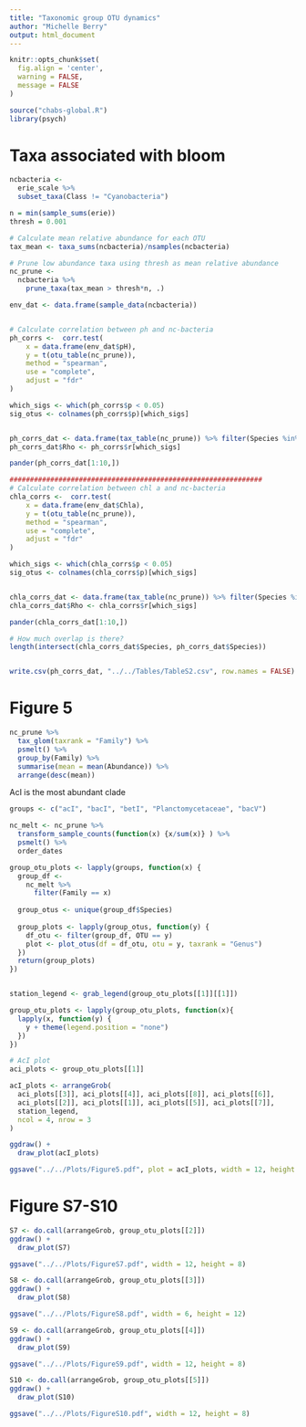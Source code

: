 ```yaml
---
title: "Taxonomic group OTU dynamics"
author: "Michelle Berry"
output: html_document
---
```



```r

knitr::opts_chunk$set(
  fig.align = 'center', 
  warning = FALSE, 
  message = FALSE
)

```

```r
source("chabs-global.R")
library(psych)
```


# Taxa associated with bloom
```r
ncbacteria <- 
  erie_scale %>%
  subset_taxa(Class != "Cyanobacteria")

n = min(sample_sums(erie))
thresh = 0.001

# Calculate mean relative abundance for each OTU
tax_mean <- taxa_sums(ncbacteria)/nsamples(ncbacteria)

# Prune low abundance taxa using thresh as mean relative abundance
nc_prune <- 
  ncbacteria %>%
    prune_taxa(tax_mean > thresh*n, .)

env_dat <- data.frame(sample_data(ncbacteria))


# Calculate correlation between ph and nc-bacteria  
ph_corrs <-  corr.test(
    x = data.frame(env_dat$pH), 
    y = t(otu_table(nc_prune)),
    method = "spearman",
    use = "complete",
    adjust = "fdr"
)

which_sigs <- which(ph_corrs$p < 0.05)  
sig_otus <- colnames(ph_corrs$p)[which_sigs]


ph_corrs_dat <- data.frame(tax_table(nc_prune)) %>% filter(Species %in% sig_otus)
ph_corrs_dat$Rho <- ph_corrs$r[which_sigs]

pander(ph_corrs_dat[1:10,])

##############################################################
# Calculate correlation between chl a and nc-bacteria  
chla_corrs <-  corr.test(
    x = data.frame(env_dat$Chla), 
    y = t(otu_table(nc_prune)),
    method = "spearman",
    use = "complete",
    adjust = "fdr"
)

which_sigs <- which(chla_corrs$p < 0.05)  
sig_otus <- colnames(chla_corrs$p)[which_sigs]


chla_corrs_dat <- data.frame(tax_table(nc_prune)) %>% filter(Species %in% sig_otus)
chla_corrs_dat$Rho <- chla_corrs$r[which_sigs]

pander(chla_corrs_dat[1:10,])

# How much overlap is there?
length(intersect(chla_corrs_dat$Species, ph_corrs_dat$Species))


write.csv(ph_corrs_dat, "../../Tables/TableS2.csv", row.names = FALSE)
```

# Figure 5
```r
nc_prune %>% 
  tax_glom(taxrank = "Family") %>% 
  psmelt() %>%
  group_by(Family) %>%
  summarise(mean = mean(Abundance)) %>%
  arrange(desc(mean))
```
AcI is the most abundant clade

```r
groups <- c("acI", "bacI", "betI", "Planctomycetaceae", "bacV")

nc_melt <- nc_prune %>%
  transform_sample_counts(function(x) {x/sum(x)} ) %>%
  psmelt() %>%
  order_dates

group_otu_plots <- lapply(groups, function(x) {
  group_df <- 
    nc_melt %>%
      filter(Family == x)
  
  group_otus <- unique(group_df$Species)
  
  group_plots <- lapply(group_otus, function(y) {
    df_otu <- filter(group_df, OTU == y)
    plot <- plot_otus(df = df_otu, otu = y, taxrank = "Genus")
  })
  return(group_plots)
})


station_legend <- grab_legend(group_otu_plots[[1]][[1]])

group_otu_plots <- lapply(group_otu_plots, function(x){
  lapply(x, function(y) {
    y + theme(legend.position = "none")
  })
})
```

```r
# AcI plot
aci_plots <- group_otu_plots[[1]]

acI_plots <- arrangeGrob(
  aci_plots[[3]], aci_plots[[4]], aci_plots[[8]], aci_plots[[6]], 
  aci_plots[[2]], aci_plots[[1]], aci_plots[[5]], aci_plots[[7]], 
  station_legend,
  ncol = 4, nrow = 3
)

ggdraw() +
  draw_plot(acI_plots)

ggsave("../../Plots/Figure5.pdf", plot = acI_plots, width = 12, height = 8) 
```

# Figure S7-S10
```r
S7 <- do.call(arrangeGrob, group_otu_plots[[2]])
ggdraw() +
  draw_plot(S7) 

ggsave("../../Plots/FigureS7.pdf", width = 12, height = 8) 

S8 <- do.call(arrangeGrob, group_otu_plots[[3]])
ggdraw() +
  draw_plot(S8) 

ggsave("../../Plots/FigureS8.pdf", width = 6, height = 12) 

S9 <- do.call(arrangeGrob, group_otu_plots[[4]])
ggdraw() +
  draw_plot(S9) 

ggsave("../../Plots/FigureS9.pdf", width = 12, height = 8) 

S10 <- do.call(arrangeGrob, group_otu_plots[[5]])
ggdraw() +
  draw_plot(S10) 

ggsave("../../Plots/FigureS10.pdf", width = 12, height = 8) 


```

